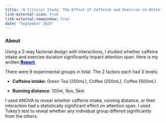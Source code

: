```yaml
---
title: "A Clinical Study: The Effect of Caffeine and Exercise on Attention"
link-external-icon: true
link-external-newwindow: true
date: "September 2024"
---
```


### About

Using a 2-way factorial design with interactions, I studied whether caffeine intake and exercise duration significantly impact attention span. Here is my written [**Report**](Stats101B_Final_Project.pdf){style="color: blue;"},

There were 9 experimental groups in total. The 2 factors each had 3 levels:

-   **Caffeine intake:** Green Tea (250mL), Coffee (250mL), Coffee (500mL)

-   **Running distance**: 100m, 1km, 5km

I used ANOVA to reveal whether caffeine intake, running distance, or their interaction had a statistically significant effect on attention span. I used Tukey's test to reveal whether any individual group differed significantly from the others.
